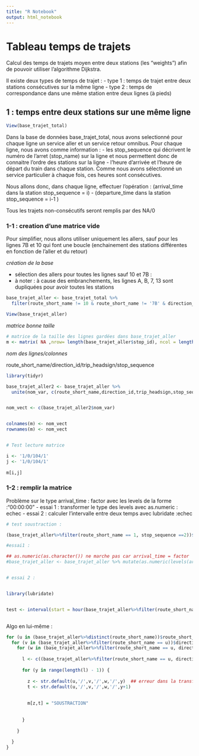 ```yaml
---
title: "R Notebook"
output: html_notebook
---
```


# Tableau temps de trajets

Calcul des temps de trajets moyen entre deux stations (les "weights") afin de pouvoir utiliser l'algorithme Dijkstra.

Il existe deux types de temps de trajet :
- type 1 : temps de trajet entre deux stations consécutives sur la même ligne
- type 2 : temps de correspondance dans une même station entre deux lignes (à pieds)


## 1 : temps entre deux stations sur une même ligne


```r
View(base_trajet_total)
```

Dans la base de données base_trajet_total, nous avons selectionné pour chaque ligne un service aller et un service retour omnibus. Pour chaque ligne, nous avons comme information :
- les stop_sequence qui décrivent le numéro de l'arret (stop_name) sur la ligne et nous permettent donc de connaitre l'ordre des stations sur la ligne
- l'heure d'arrivée et l'heure de départ du train dans chaque station. Comme nous avons sélectionné un service particulier à chaque fois, ces heures sont consécutives.

Nous allons donc, dans chaque ligne, effectuer l'opération :
(arrival_time dans la station stop_sequence = i) - (departure_time dans la station stop_sequence = i-1 )

Tous les trajets non-consécutifs seront remplis par des NA/0


### 1-1 : creation d'une matrice vide

Pour simplifier, nous allons utiliser uniquement les allers, sauf pour les lignes 7B et 10 qui font une boucle (enchainement des stations différentes en fonction de l'aller et du retour)

_création de la base_

- sélection des allers pour toutes les lignes sauf 10 et 7B : 
- à noter : à cause des embranchements, les lignes A, B, 7, 13 sont dupliquées pour avoir toutes les stations

```r
base_trajet_aller <- base_trajet_total %>%
  filter(route_short_name != 10 & route_short_name != '7B' & direction_id == 0 | route_short_name == 10 | route_short_name == '7B')

View(base_trajet_aller)
```

_matrice bonne taille_

```r
# matrice de la taille des lignes gardées dans base_trajet_aller
m <- matrix( NA ,nrow= length(base_trajet_aller$stop_id), ncol = length(base_trajet_aller$stop_id))

```

_nom des lignes/colonnes_

route_short_name/direction_id/trip_headsign/stop_sequence



```r
library(tidyr)

base_trajet_aller2 <- base_trajet_aller %>%
  unite(nom_var, c(route_short_name,direction_id,trip_headsign,stop_sequence), sep = "/")


nom_vect <- c(base_trajet_aller2$nom_var)


colnames(m) <- nom_vect
rownames(m) <- nom_vect


# Test lecture matrice

i <- '1/0/104/1'
j <- '1/0/104/1'
  
m[i,j]

```


### 1-2 : remplir la matrice



Problème sur le type arrival_time : factor avec les levels de la forme :"00:00:00"
- essai 1 : transformer le type des levels avec as.numeric : echec
- essai 2 : calculer l'intervalle entre deux temps avec lubridate :echec

```r
# test soustraction :

(base_trajet_aller%>%filter(route_short_name == 1, stop_sequence ==2))$arrival_time[1] - (base_trajet_aller%>%filter(route_short_name == 1, stop_sequence ==1))$arrival_time[1]

#essai1 :

## as.numeric(as.character()) ne marche pas car arrival_time = factor
#base_trajet_aller <- base_trajet_aller %>% mutate(as.numeric(levels(arrival_time)[arrival_time]))


# essai 2 :


library(lubridate)


test <- interval(start = hour(base_trajet_aller%>%filter(route_short_name == 1, stop_sequence ==1))$arrival_time[1], stop = hour(base_trajet_aller%>%filter(route_short_name == 1, stop_sequence ==2))$arrival_time[1])



```


Algo en lui-même :

```r



for (u in (base_trajet_aller%>%distinct(route_short_name))$route_short_name) {
  for (v in (base_trajet_aller%>%filter(route_short_name == u))$direction_id) {
    for (w in (base_trajet_aller%>%filter(route_short_name == u, direction_id == v))$trip_headsign) {
      
      l <- c((base_trajet_aller%>%filter(route_short_name == u, direction_id == v, trip_headsign == w))$stop_sequence)
        
      for (y in range(length(l) - 1)) {
        
        z <- str.default(u,'/',v,'/',w,'/',y)  ## erreur dans la transformation en str
        t <- str.default(u,'/',v,'/',w,'/',y+1)
        
        
        m[z,t] = "SOUSTRACTION"
        
        
      }
      
    }
    
  }
}


```


